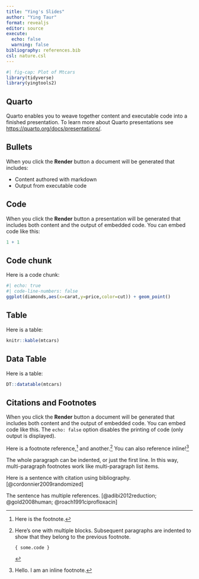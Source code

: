 ```yaml
---
title: "Ying's Slides"
author: "Ying Taur"
format: revealjs
editor: source
execute: 
  echo: false
  warning: false
bibliography: references.bib
csl: nature.csl
---
```


```r
#| fig-cap: Plot of Mtcars
library(tidyverse)
library(yingtools2)
```


## Quarto

Quarto enables you to weave together content and executable code into a finished presentation. To learn more about Quarto presentations see <https://quarto.org/docs/presentations/>.

## Bullets

When you click the **Render** button a document will be generated that includes:

-   Content authored with markdown
-   Output from executable code

## Code

When you click the **Render** button a presentation will be generated that includes both content and the output of embedded code. You can embed code like this:

```r
1 + 1
```


## Code chunk

Here is a code chunk:
```r
#| echo: true
#| code-line-numbers: false
ggplot(diamonds,aes(x=carat,y=price,color=cut)) + geom_point()

```


## Table

Here is a table:
```r
knitr::kable(mtcars)
```


## Data Table

Here is a table:
```r
DT::datatable(mtcars)
```



## Citations and Footnotes

When you click the **Render** button a document will be generated that includes both content and the output of embedded code. You can embed code like this. The `echo: false` option disables the printing of code (only output is displayed).

Here is a footnote reference,[^aa] and another.[^longnote] You can also reference inline!^[Hello. I am an inline footnote.]

<!-- These footnote definitions can go anywhere make sure there is blank line before/after -->

[^aa]: Here is the footnote.

[^longnote]: Here's one with multiple blocks.
  Subsequent paragraphs are indented to show that they
belong to the previous footnote.

        { some.code }

  The whole paragraph can be indented, or just the first
  line.  In this way, multi-paragraph footnotes work like
  multi-paragraph list items.




Here is a sentence with citation using bibliography. [@cordonnier2009randomized]

The sentence has multiple references. [@adibi2012reduction; @gold2008human; @roach1991ciprofloxacin]

